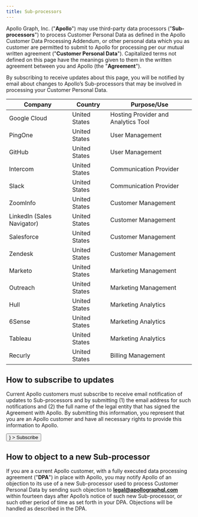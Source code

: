 ```yaml
---
title: Sub-processors
---
```



Apollo Graph, Inc. ("**Apollo**") may use third-party data processors ("**Sub-processors**") to process Customer Personal Data as defined in the Apollo Customer Data Processing Addendum, or other personal data which you as customer are permitted to submit to Apollo for processing per our mutual written agreement ("**Customer Personal Data**").  Capitalized terms not defined on this page have the meanings given to them in the written agreement between you and Apollo (the "**Agreement**").

By subscribing to receive updates about this page, you will be notified by email about changes to Apollo’s Sub-processors that may be involved in processing your Customer Personal Data.

| Company | Country | Purpose/Use |
|---------|---------|-------------|
| Google Cloud | United States | Hosting Provider and Analytics Tool |
| PingOne | United States | User Management |
| GitHub | United States | User Management |
| Intercom | United States | Communication Provider |
| Slack | United States | Communication Provider |
| ZoomInfo | United States | Customer Management |
| LinkedIn (Sales Navigator) | United States | Customer Management |
| Salesforce | United States | Customer Management |
| Zendesk | United States | Customer Management |
| Marketo | United States | Marketing Management |
| Outreach | United States | Marketing Management |
| Hull | United States | Marketing Analytics |
| 6Sense | United States | Marketing Analytics |
| Tableau | United States | Marketing Analytics |
| Recurly | United States | Billing Management |


## How to subscribe to updates

Current Apollo customers must subscribe to receive email notification of updates to Sub-processors and by submitting (1) the email address for such notifications and (2) the full name of the legal entity that has signed the Agreement with Apollo. By submitting this information, you represent that you are an Apollo customer and have all necessary rights to provide this information to Apollo.

<p>
  <Button
    size="large"
    color={colors.primary}
    as={<Link to="http://eepurl.com/hsDQCr" target="_blank" />}
  >
    Subscribe
  </Button>
</p>

## How to object to a new Sub-processor

If you are a current Apollo customer, with a fully executed data processing agreement ("**DPA**") in place with Apollo, you may notify Apollo of an objection to its use of a new Sub-processor used to process Customer Personal Data by sending such objection to **legal@apollographql.com** within fourteen days after Apollo’s notice of such new Sub-processor, or such other period of time as set forth in your DPA.  Objections will be handled as described in the DPA.
